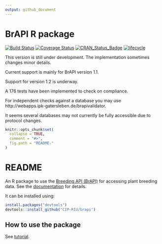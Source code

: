 ```yaml
---
output: github_document
---
```


<!-- README.md is generated from README.Rmd. Please edit that file -->

# BrAPI R package 


<!-- README.md is generated from README.Rmd. Please edit that file
 
[![Build status](https://ci.appveyor.com/api/projects/status/7qsrpldj8g3m3lu3?svg=true)](https://ci.appveyor.com/project/cipriuhq/brapi)
 -->

[![Build Status](https://travis-ci.org/CIP-RIU/brapi.svg?branch=master)](https://travis-ci.org/CIP-RIU/brapi)
[![Coverage Status](https://img.shields.io/codecov/c/github/CIP-RIU/brapi/master.svg)](https://codecov.io/github/CIP-RIU/brapi?branch=master)
[![CRAN_Status_Badge](http://www.r-pkg.org/badges/version/brapi)](https://cran.r-project.org/package=brapi)
[![lifecycle](https://img.shields.io/badge/lifecycle-maturing-blue.svg)](https://www.tidyverse.org/lifecycle/#maturing)

This version is still under development. The implementation sometimes changes minor details.

Current support is mainly for BrAPI version 1.1.

Support for version 1.2 is underway.

A 176 tests have been implemented to check on compliance.

For independent checks against a database you may use http://webapps.ipk-gatersleben.de/brapivalidator.

It seems several databases may not currently be fully accessible due to protocol changes. 

```r
knitr::opts_chunk$set(
  collapse = TRUE,
  comment = "#>",
  fig.path = "README-"
)
```

# README

An R package to use the [Breeding API (BrAPI)](http://docs.brapi.apiary.io) for accessing plant breeding data.
See the [documentation](https://cip-riu.github.io/brapi/) for details.

It can be installed using:

```r
install.packages("devtools")
devtools::install_github("CIP-RIU/brapi")
```


## How to use the package

See [tutorial](https://cip-riu.github.io/brapi/articles/tutorial.html).
